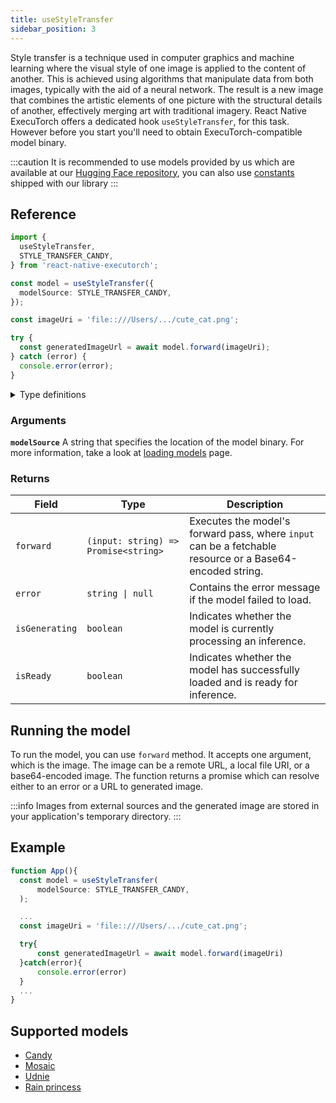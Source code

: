 ```yaml
---
title: useStyleTransfer
sidebar_position: 3
---
```


Style transfer is a technique used in computer graphics and machine learning where the visual style of one image is applied to the content of another. This is achieved using algorithms that manipulate data from both images, typically with the aid of a neural network. The result is a new image that combines the artistic elements of one picture with the structural details of another, effectively merging art with traditional imagery. React Native ExecuTorch offers a dedicated hook `useStyleTransfer`, for this task. However before you start you'll need to obtain ExecuTorch-compatible model binary.

:::caution
It is recommended to use models provided by us which are available at our [Hugging Face repository](https://huggingface.co/software-mansion/react-native-executorch-style-transfer-candy), you can also use [constants](https://github.com/software-mansion/react-native-executorch/tree/main/src/constants/modelUrls.ts) shipped with our library
:::

## Reference

```typescript
import {
  useStyleTransfer,
  STYLE_TRANSFER_CANDY,
} from 'react-native-executorch';

const model = useStyleTransfer({
  modelSource: STYLE_TRANSFER_CANDY,
});

const imageUri = 'file::///Users/.../cute_cat.png';

try {
  const generatedImageUrl = await model.forward(imageUri);
} catch (error) {
  console.error(error);
}
```

<details>
<summary>Type definitions</summary>

```typescript
interface StyleTransferModule {
  error: string | null;
  isReady: boolean;
  isGenerating: boolean;
  forward: (input: string) => Promise<string>;
}
```

</details>

### Arguments

**`modelSource`**
A string that specifies the location of the model binary. For more information, take a look at [loading models](../fundamentals/loading-models.md) page.

### Returns

| Field          | Type                                 | Description                                                                                              |
| -------------- | ------------------------------------ | -------------------------------------------------------------------------------------------------------- |
| `forward`      | `(input: string) => Promise<string>` | Executes the model's forward pass, where `input` can be a fetchable resource or a Base64-encoded string. |
| `error`        | <code>string &#124; null</code>      | Contains the error message if the model failed to load.                                                  |
| `isGenerating` | `boolean`                            | Indicates whether the model is currently processing an inference.                                        |
| `isReady`      | `boolean`                            | Indicates whether the model has successfully loaded and is ready for inference.                          |

## Running the model

To run the model, you can use `forward` method. It accepts one argument, which is the image. The image can be a remote URL, a local file URI, or a base64-encoded image. The function returns a promise which can resolve either to an error or a URL to generated image.

:::info
Images from external sources and the generated image are stored in your application's temporary directory.
:::

## Example

```typescript
function App(){
  const model = useStyleTransfer(
      modelSource: STYLE_TRANSFER_CANDY,
  );

  ...
  const imageUri = 'file::///Users/.../cute_cat.png';

  try{
      const generatedImageUrl = await model.forward(imageUri)
  }catch(error){
      console.error(error)
  }
  ...
}
```

## Supported models

- [Candy](https://github.com/pytorch/examples/tree/main/fast_neural_style)
- [Mosaic](https://github.com/pytorch/examples/tree/main/fast_neural_style)
- [Udnie](https://github.com/pytorch/examples/tree/main/fast_neural_style)
- [Rain princess](https://github.com/pytorch/examples/tree/main/fast_neural_style)
